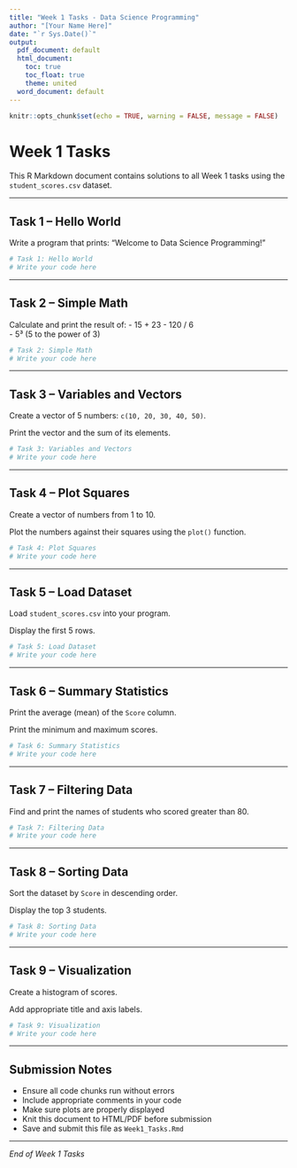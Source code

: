 ```yaml
---
title: "Week 1 Tasks - Data Science Programming"
author: "[Your Name Here]"
date: "`r Sys.Date()`"
output:
  pdf_document: default
  html_document: 
    toc: true
    toc_float: true
    theme: united
  word_document: default
---
```


```r
knitr::opts_chunk$set(echo = TRUE, warning = FALSE, message = FALSE)
```

# Week 1 Tasks

This R Markdown document contains solutions to all Week 1 tasks using the `student_scores.csv` dataset.

------------------------------------------------------------------------

## Task 1 – Hello World

Write a program that prints: "Welcome to Data Science Programming!"

```r
# Task 1: Hello World
# Write your code here

```

------------------------------------------------------------------------

## Task 2 – Simple Math

Calculate and print the result of: - 15 + 23 - 120 / 6\
- 5³ (5 to the power of 3)

```r
# Task 2: Simple Math
# Write your code here

```

------------------------------------------------------------------------

## Task 3 – Variables and Vectors

Create a vector of 5 numbers: `c(10, 20, 30, 40, 50)`.

Print the vector and the sum of its elements.

```r
# Task 3: Variables and Vectors
# Write your code here

```

------------------------------------------------------------------------

## Task 4 – Plot Squares

Create a vector of numbers from 1 to 10.

Plot the numbers against their squares using the `plot()` function.

```r
# Task 4: Plot Squares
# Write your code here

```

------------------------------------------------------------------------

## Task 5 – Load Dataset

Load `student_scores.csv` into your program.

Display the first 5 rows.

```r
# Task 5: Load Dataset
# Write your code here

```

------------------------------------------------------------------------

## Task 6 – Summary Statistics

Print the average (mean) of the `Score` column.

Print the minimum and maximum scores.

```r
# Task 6: Summary Statistics
# Write your code here

```

------------------------------------------------------------------------

## Task 7 – Filtering Data

Find and print the names of students who scored greater than 80.

```r
# Task 7: Filtering Data
# Write your code here

```

------------------------------------------------------------------------

## Task 8 – Sorting Data

Sort the dataset by `Score` in descending order.

Display the top 3 students.

```r
# Task 8: Sorting Data
# Write your code here

```

------------------------------------------------------------------------

## Task 9 – Visualization

Create a histogram of scores.

Add appropriate title and axis labels.

```r
# Task 9: Visualization
# Write your code here

```

------------------------------------------------------------------------

## Submission Notes

-   Ensure all code chunks run without errors
-   Include appropriate comments in your code
-   Make sure plots are properly displayed
-   Knit this document to HTML/PDF before submission
-   Save and submit this file as `Week1_Tasks.Rmd`

------------------------------------------------------------------------

*End of Week 1 Tasks*
